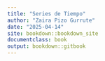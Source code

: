 ```yaml
---
title: "Series de Tiempo"
author: "Zaira Pizo Gurrute"
date: "2025-04-14"
site: bookdown::bookdown_site
documentclass: book
output: bookdown::gitbook
---
```


